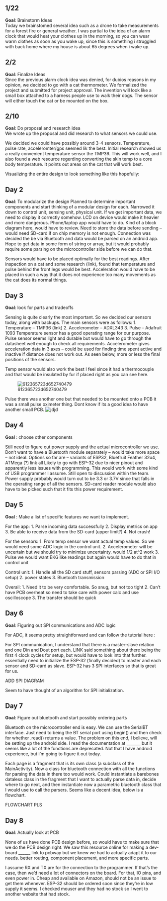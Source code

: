 ## 1/22
**Goal**: Brainstorm Ideas\
Today we brainstomed several idea such as a drone to take measurements for a forest fire or general weather. I was partial to the idea of an alarm clock that would heat your clothes up in the morning, so you can wear warm clothes as soon as you wake up, since this is something i struggled with back home where my house is about 65 degrees when i wake up.

## 2/2
**Goal**: Finalize Ideas\
Since the previous alarm clock idea was denied, for dubios reasons in my opinion, we decided to go with a cat thermometer. We formalized the project and submitted for project approval. The invention will look like a small box attached to a harness people use to walk their dogs. The sensor will either touch the cat or be mounted on the box.

## 2/10
**Goal**: Do proposal and research idea\
We wrote up the proposal and did research to what sensors we could use.

We decided we could have possibly around 3-4 sensors. Temperature, pulse rate, acceleromter/gps seemed lik the best. Initial research showed us a really convenient temperature sensor the TMP36. This will work well, and I also found a web resource regerding converting the skin temp to a core body temperature. It points out areas on the cat that will work best.

Visualizing the entire design to look something like this hopefully:



## Day 2
**Goal**: To modularize the design
Planned to determine important components and start thinking of a modular design for each. Narrowed it down to control unit, sensing unit, physical unit. If we get important data, we need to display it correctly somehow. LCD on device would make it heavier and more dangerous. Phone/laptop app would have to do.
Kind of a block diagram here, would have to review. Need to store the data before sending – would need SD-card if on chip memory is not enough.
Connection was decided the be via Bluetooth and data would be parsed on an android app. Hope to get data in some form of string or array, but it would probably require some parsing on the microcontroller side before we can do that. 

Sensors would have to be placed optimally for the best readings. After inspection on a cat and some research (link), found that temperature and pulse behind the front legs would be best. Acceleration would have to be placed in such a way that it does not experience too many movements as the cat does its normal things. 

## Day 3
**Goal**: look for parts and tradeoffs

Sensing is quite clearly the most important. So we decided our sensors today, along with backups. The main sensors were as follows:
1.	Temperature – TMP36 (link)
2.	Accelerometer – ADXL343
3.	Pulse – Adafruit 1093
Temperature sensor has a good operating range for our purpose. Pulse sensor seems light and durable but would have to go through the datasheet well enough to check all requirements. Accelerometer gives acceleration data in 3 axes – could be used for finding time spent active and inactive if distance does not work out. 
As seen below, more or less the final positions of the sensors. 

Temp sensor would also work the best I feel since it had a thermocouple and that would be insulated by fur if placed right as you can see here. 

   ![612365723d652740479](https://user-images.githubusercontent.com/67648243/166885431-6c43401e-e55a-4f10-8c2e-8bec203d0527.png)

Pulse there was another one but that needed to be mounted onto a PCB it was a small pulse oximeter thing. Dont know if its a good idea to have another small PCB. 
        ![jdjd](https://user-images.githubusercontent.com/67648243/166885586-e0221d56-1295-484a-bb74-f68aca3d4ffd.png)



## Day 4

**Goal** : choose other components

Still need to figure out power supply and the actual microcontroller we use. Don’t want to have a Bluetooth module separately – would take more space – not ideal.
Options so far are – variants of ESP32, Bluefruit Feather 32u4, ATMega (?) link all
Likely to go with ESP-32 due to nicer pinout and apparently less issues with programming. This would work with some kind of USB programmer I assume. Still open to discussion within the team. 
Power supply probably would turn out to be 3.3 or 3.7V since that falls in the operating range of all the sensors. SD-card reader module would also have to be picked such that it fits this power requirement. 

## Day 5
**Goal** : Make a list of specific features we want to implement.

For the app:
1.	Parse incoming data successfully
2.	Display metrics on app
3.	Be able to receive data from the SD-card (upper limit?)
4.	Not crash!

For the sensors:
1.	From temp sensor we want actual temp values. So we would need some ADC logic in the control unit.
2.	Accelerometer will be uncertain but we should try to minimize uncertainty. would 1/2 at^2 work
3.	Pulse we would want EKG like readings but again would have to do that in control unit

Control unit:
1. Handle all the SD card stuff, sensors parsing (ADC or SPI I/O setup)
2. power states 
3. Bluetooth transmission

Overall:
1. Need it to be very comfortable. So snug, but not too tight 
2. Can't have PCB overheat so need to take care with power calc and use oscilloscope
3. The transfer should be quick

## Day 6

**Goal**: Figuring out SPI communications and ADC logic

For ADC, it seems pretty straightforward and can follow the tutorial here :

For SPI communication, I understand that there is a master-slave relation and one Din and Dout port each. LINK said something about there being the first 4 clock cycles for setup, but would have to look into that further. essentially need to initialize the ESP-32 (finally decided) to master and each sensor and SD-card as slave. ESP-32 has 3 SPI interfaces so that is great for us. 

ADD SPI DIAGRAM 

Seem to have thought of an algorithm for SPI initialization.

## Day 7

**Goal**: Figure out bluetooth and start possibly ordering parts

Bluetooth on the microcontroller end is easy. We can use the SerialBT interface. Just need to being the BT serial port using begin() and then check for whether .read() returns a value. The problem on this end, I believe, will be setting up the android side. I read the documentation at _______ but it seems like a lot of the functions are deprecated. Not that I have android experience, but I'm going to figure it out today.

Each page is a fragment that is its own class (a subclass of the MainActivity). Now a class for bluetooth connection with all the functions for parsing the data in there too would work. Could instantiate a barebones dataless class in the fragment that I want to actually parse data in, decide where to go next, and then instantiate now a parametric bluetooth class that I would use to call the parsers. Seems like a decent idea, below is a flowchart.

FLOWCHART PLS

## Day 8

**Goal**: Actually look at PCB 

None of us have done PCB design before, so would have to make sure that we do the PCB design right. We saw this resource online for making a dev-board ______ link to pcbway but we knew we had to actually adapt it to our needs. better routing, component placement, and more specific parts. 

I assume RX and TX are for the connection to the programmer. If that's the case, then we'd need a lot of connectors on the board. For that, IO pins, and even power in. Cheap and available on Amazon, should not be an issue to get them whenever. ESP-32 should be ordered soon since they're in low supply it seems. I checked mouser and they had no stock so I went to another website that had stock. 

 